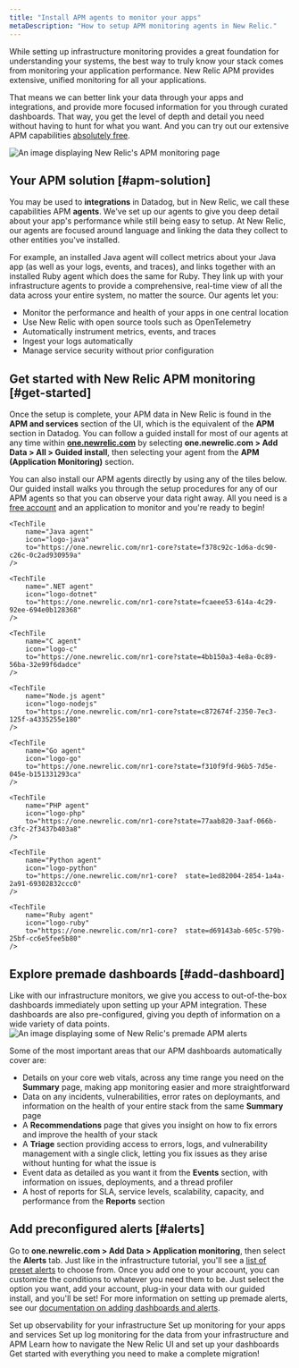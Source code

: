 ```yaml
---
title: "Install APM agents to monitor your apps"
metaDescription: "How to setup APM monitoring agents in New Relic."
---
```






While setting up infrastructure monitoring provides a great foundation for understanding your systems, the best way to truly know your stack comes from monitoring your application performance. New Relic APM provides extensive, unified monitoring for all your applications. 

That means we can better link your data through your apps and integrations, and provide more focused information for you through curated dashboards. That way, you get the level of depth and detail you need without having to hunt for what you want. And you can try out our extensive APM capabilities [absolutely free](https://newrelic.com/signup).

<img
    title="APM overview"
    alt="An image displaying New Relic's APM monitoring page"
    src={journeyAPMDash}
/>

## Your APM solution [#apm-solution]

You may be used to **integrations** in Datadog, but in New Relic, we call these capabilities APM **agents**. We've set up our agents to give you deep detail about your app's performance while still being easy to setup. At New Relic, our agents are focused around language and linking the data they collect to other entities you've installed. 

For example, an installed Java agent will collect metrics about your Java app (as well as your logs, events, and traces), and links together with an installed Ruby agent which does the same for Ruby. They link up with your infrastructure agents to provide a comprehensive, real-time view of all the data across your entire system, no matter the source.  Our agents let you:

* Monitor the performance and health of your apps in one central location
* Use New Relic with open source tools such as OpenTelemetry
* Automatically instrument metrics, events, and traces
* Ingest your logs automatically
* Manage service security without prior configuration

## Get started with New Relic APM monitoring [#get-started]

Once the setup is complete, your APM data in New Relic is found in the **APM and services** section of the UI, which is the equivalent of the **APM** section in Datadog. You can follow a guided install for most of our agents at any time within [**one.newrelic.com**](https://one.newrelic.com) by selecting **one.newrelic.com > Add Data > All > Guided install**, then selecting your agent from the **APM (Application Monitoring)** section.

You can also install our APM agents directly by using any of the tiles below. Our guided install walks you through the setup procedures for any of our APM agents so that you can observe your data right away. All you need is a [free account](https://newrelic.com/signup) and an application to monitor and you're ready to begin! 

<TechTileGrid>

    <TechTile
        name="Java agent"
        icon="logo-java"
        to="https://one.newrelic.com/nr1-core?state=f378c92c-1d6a-dc90-c26c-0c2ad930959a"
    />

    <TechTile
        name=".NET agent"
        icon="logo-dotnet"
        to="https://one.newrelic.com/nr1-core?state=fcaeee53-614a-4c29-92ee-694e0b128368"
    />

    <TechTile
        name="C agent"
        icon="logo-c"
        to="https://one.newrelic.com/nr1-core?state=4bb150a3-4e8a-0c89-56ba-32e99f6dadce"
    />

    <TechTile
        name="Node.js agent"
        icon="logo-nodejs"
        to="https://one.newrelic.com/nr1-core?state=c872674f-2350-7ec3-125f-a4335255e180"
    />

    <TechTile
        name="Go agent"
        icon="logo-go"
        to="https://one.newrelic.com/nr1-core?state=f310f9fd-96b5-7d5e-045e-b151331293ca"
    />

    <TechTile
        name="PHP agent"
        icon="logo-php"
        to="https://one.newrelic.com/nr1-core?state=77aab820-3aaf-066b-c3fc-2f3437b403a8"
    />

    <TechTile
        name="Python agent"
        icon="logo-python"
        to="https://one.newrelic.com/nr1-core?  state=1ed82004-2854-1a4a-2a91-69302832ccc0"
    />

    <TechTile
        name="Ruby agent"
        icon="logo-ruby"
        to="https://one.newrelic.com/nr1-core?  state=d69143ab-605c-579b-25bf-cc6e5fee5b80"
    />
</TechTileGrid>

## Explore premade dashboards [#add-dashboard]

Like with our infrastructure monitors, we give you access to out-of-the-box dashboards immediately upon setting up your APM integration. These dashboards are also pre-configured, giving you depth of information on a wide variety of data points. 
<img
    title="Premade alerts"
    alt="An image displaying some of New Relic's premade APM alerts"
    src={journeyAPMDash2}
/>

Some of the most important areas that our APM dashboards automatically cover are:
* Details on your core web vitals, across any time range you need on the **Summary** page, making app monitoring easier and more straightforward
* Data on any incidents, vulnerabilities, error rates on deploymants, and information on the health of your entire stack from the same **Summary** page
* A **Recommendations** page that gives you insight on how to fix errors and improve the health of your stack
* A **Triage** section providing access to errors, logs, and vulnerability management with a single click, letting you fix issues as they arise without hunting for what the issue is
* Event data as detailed as you want it from the **Events** section, with information on issues, deployments, and a thread profiler
* A host of reports for SLA, service levels, scalability, capacity, and performance from the **Reports** section

## Add preconfigured alerts [#alerts]

Go to **one.newrelic.com > Add Data > Application monitoring**, then select the **Alerts** tab. Just like in the infrastructure tutorial, you'll see a [list of preset alerts](https://one.newrelic.com/marketplace?state=fe696742-816d-5cc7-94d8-b7b453ef3161) to choose from. Once you add one to your account, you can customize the conditions to whatever you need them to be. Just select the option you want, add your account, plug-in your data with our guided install, and you'll be set! For more information on setting up premade alerts, see our [documentation on adding dashboards and alerts](/docs/journey-migration/migrating-dashboards/).

<DocTiles numbered>
  <DocTile title='Install infrastructure agents' path="/docs/journey-migration/migrating-infra/">Set up observability for your infrastructure</DocTile>
  <DocTile title='Install APM agents' path="/docs/journey-migration/migrating-apm/" label={{text: "You are here", color: "orange"}}>Set up monitoring for your apps and services </DocTile>
</DocTiles>

<DocTiles>
  <DocTile title='Monitor your logs' number='3' path="/docs/journey-migration/migrating-logs/">Set up log monitoring for the data from your infrastructure and APM</DocTile>
  <DocTile title='Create dashboards' number='4' path="/docs/journey-migration/migrating-dashboards/">Learn how to navigate the New Relic UI and set up your dashboards</DocTile>
  <DocTile title='Making the switch' number='5' path="/docs/journey-migration/making-the-switch/"> Get started with everything you need to make a complete migration!</DocTile>
</DocTiles>
